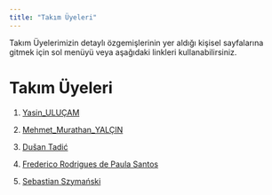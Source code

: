```yaml
---
title: "Takım Üyeleri"
---
```


Takım Üyelerimizin detaylı özgemişlerinin yer aldığı kişisel sayfalarına gitmek için sol menüyü veya aşağıdaki linkleri kullanabilirsiniz.

# Takım Üyeleri

1.  [Yasin_ULUÇAM](/takim/yasinulucam.qmd)

2.  [Mehmet_Murathan_YALÇIN](/mmuratyalcin.qmd)

3.  [Dušan Tadić](/takim/dusantadic.qmd)

4.  [Frederico Rodrigues de Paula Santos](/takim/fred.qmd)

5.  [Sebastian Szymański](/takim/szymanski.qmd)
